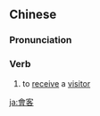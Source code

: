 {{also|会客}}
==Chinese==
{{zh-forms|s=会客}}

===Pronunciation===
{{zh-pron
|m=huìkè
|mn=qz,tw,xm:hōe-kheh/zz:hōe-kheeh
|cat=v
}}

===Verb===
{{zh-verb}}

# {{lb|zh|Elementary Mandarin}} to [[receive]] a [[visitor]]

[[ja:會客]]